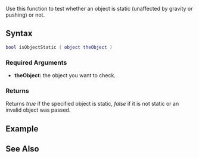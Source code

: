 
{{Client function}}
{{Deprecated|isElementFrozen|}}

Use this function to test whether an object is static (unaffected by gravity or pushing) or not.

==Syntax==
<syntaxhighlight lang="lua">
bool isObjectStatic ( object theObject )
</syntaxhighlight>

===Required Arguments===
*'''theObject:''' the object you want to check.

===Returns===
Returns ''true'' if the specified object is static, ''false'' if it is not static or an invalid object was passed.

==Example==

==See Also==
{{Client_object_functions}}